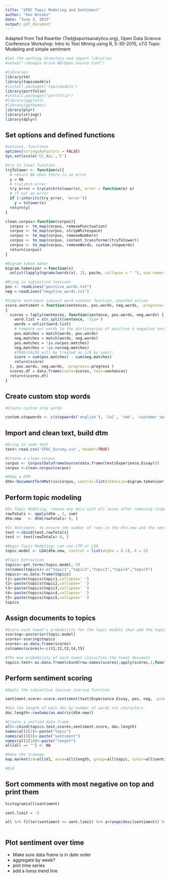 ```yaml
---
title: "SFDC Topic Modeling and Sentiment"
author: "Ken Brooks"
date: "June 3, 2015"
output: pdf_document
---
```


Adapted from Ted Kwartler (Ted@sportsanalytics.org), Open Data Science Conference Workshop: Intro to Text Mining using R, 5-30-2015, v7.0 Topic Modeling and simple sentiment

```r
#Set the working directory and import libraries
#setwd("~/Google Drive KB/Open Source Conf")

#libraries
library(tm)
library(topicmodels)
#install.packages('topicmodels')
library(portfolio) 
#install.packages("portfolio")
#library(ggplot2)
#library(ggthemes)
library(plyr)
library(stringr)
library(dplyr)
```


Set options and defined functions
---------------------------------

```r
#options, functions
options(stringsAsFactors = FALSE)
Sys.setlocale('LC_ALL','C')

#try to lower function
tryTolower <- function(x){
  # return NA when there is an error
  y = NA
  # tryCatch error
  try_error = tryCatch(tolower(x), error = function(e) e)
  # if not an error
  if (!inherits(try_error, 'error'))
    y = tolower(x)
  return(y)
}

clean.corpus<-function(corpus){
  corpus <- tm_map(corpus, removePunctuation)
  corpus <- tm_map(corpus, stripWhitespace)
  corpus <- tm_map(corpus, removeNumbers)
  corpus <- tm_map(corpus, content_transformer(tryTolower))
  corpus <- tm_map(corpus, removeWords, custom.stopwords)
  return(corpus)
}

#Bigram token maker
bigram.tokenizer <-function(x)
  unlist(lapply(ngrams(words(x), 2), paste, collapse = " "), use.names = FALSE)

#Bring in subjective lexicons
pos <- readLines("positive_words.txt")
neg <-readLines("negative_words.txt")

#Simple sentiment subject word counter function, poached online
score.sentiment = function(sentences, pos.words, neg.words, .progress='none')
{
  scores = laply(sentences, function(sentence, pos.words, neg.words) {
    word.list = str_split(sentence, '\\s+')
    words = unlist(word.list)
    # compare our words to the dictionaries of positive & negative terms
    pos.matches = match(words, pos.words)
    neg.matches = match(words, neg.words)
    pos.matches = !is.na(pos.matches)
    neg.matches = !is.na(neg.matches)
    #TRUE/FALSE will be treated as 1/0 by sum():
    score = sum(pos.matches) - sum(neg.matches)
    return(score)
  }, pos.words, neg.words, .progress=.progress )
  scores.df = data.frame(score=scores, text=sentences)
  return(scores.df)
}

```

Create custom stop words
------------------------

```r
#Create custom stop words

custom.stopwords <- c(stopwords('english'), 'lol', 'smh', 'customer service', 'mcgraw hill', 'customer support')

```

Import and clean text, build dtm
--------------------------------

```r

#bring in some text
text<-read.csv('SFDC_Survey.csv', header=TRUE)

#Create a clean corpus
corpus <- Corpus(DataframeSource(data.frame(text$Experience.Essay)))
corpus <-clean.corpus(corpus)

#Make a DTM
dtm<-DocumentTermMatrix(corpus, control=list(tokenize=bigram.tokenizer))

```

Perform topic modeling
----------------------

```r

#In Topic Modeling, remove any docs with all zeros after removing stopwords
rowTotals <- apply(dtm , 1, sum) 
dtm.new   <- dtm[rowTotals> 0, ]

#In Sentiment, to ensure the number of rows in the dtm.new and the sentiment data frame equal
text <-cbind(text,rowTotals)
text <- text[rowTotals> 0, ]

#Begin Topic Modeling; can use CTM or LDA
topic.model <- LDA(dtm.new, control = list(alpha = 0.1), k = 5) 

#Topic Extraction
topics<-get_terms(topic.model, 5)
colnames(topics)<-c("topic1","topic2","topic3","topic4","topic5")
topics<-as.data.frame(topics)
t1<-paste(topics$topic1,collapse=' ') 
t2<-paste(topics$topic2,collapse=' ') 
t3<-paste(topics$topic3,collapse=' ') 
t4<-paste(topics$topic4,collapse=' ') 
t5<-paste(topics$topic5,collapse=' ') 
topics

```

Assign documents to topics
--------------------------

```r

#Score each tweet's probability for the topic models then add the topic words to the df as headers
scoring<-posterior(topic.model)
scores<-scoring$topics
scores<-as.data.frame(scores)
colnames(scores)<-c(t1,t2,t3,t4,t5)

#The max probability of each tweet classifies the tweet document
topics.text<-as.data.frame(cbind(row.names(scores),apply(scores,1,function(x) names(scores)[which(x==max(x))]))) 

```

Perform sentiment scoring
-------------------------

```r

#Apply the subjective lexicon scoring function

sentiment.score<-score.sentiment(text$Experience.Essay, pos, neg, .progress='text')

#Get the length of each doc by number of words not characters
doc.length<-rowSums(as.matrix(dtm.new))

#Create a unified data frame
all<-cbind(topics.text,scores,sentiment.score, doc.length)
names(all)[2]<-paste("topic")
names(all)[8]<-paste("sentiment")
names(all)[10]<-paste("length")
all[all == ""] <- NA

#Make the treemap
map.market(id=all$V1, area=all$length, group=all$topic, color=all$sentiment, main="Sentiment/Color, Length/Area, Group/Topic")

#End
```

Sort comments with most negative on top and print them
------------------------------------------------------

```r

histogram(all$sentiment)

sent.limit = -5

all %>% filter(sentiment <= sent.limit) %>% arrange(desc(sentiment)) %>% select(text) 
 
```


Plot sentiment over time
------------------------
* Make sure data frame is in date order
* aggregate by week?
* plot time series
* add a loess trend line
